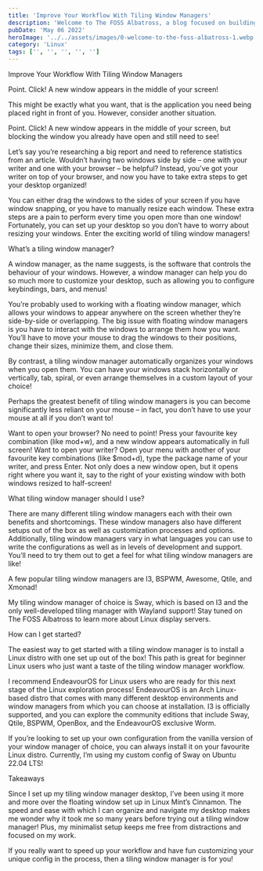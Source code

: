 ```yaml
---
title: 'Improve Your Workflow With Tiling Window Managers'
description: 'Welcome to The FOSS Albatross, a blog focused on building exposure around free and open-source software!'
pubDate: 'May 06 2022'
heroImage: '../../assets/images/0-welcome-to-the-foss-albatross-1.webp'
category: 'Linux'
tags: ['', '', '', '', '']
---
```


Improve Your Workflow With Tiling Window Managers

Point. Click! A new window appears in the middle of your screen!

This might be exactly what you want, that is the application you need being placed right in front of you. However, consider another situation.

Point. Click! A new window appears in the middle of your screen, but blocking the window you already have open and still need to see!

Let’s say you’re researching a big report and need to reference statistics from an article. Wouldn’t having two windows side by side – one with your writer and one with your browser – be helpful? Instead, you’ve got your writer on top of your browser, and now you have to take extra steps to get your desktop organized!

You can either drag the windows to the sides of your screen if you have window snapping, or you have to manually resize each window. These extra steps are a pain to perform every time you open more than one window! Fortunately, you can set up your desktop so you don’t have to worry about resizing your windows. Enter the exciting world of tiling window managers!

What’s a tiling window manager?

A window manager, as the name suggests, is the software that controls the behaviour of your windows. However, a window manager can help you do so much more to customize your desktop, such as allowing you to configure keybindings, bars, and menus!

You’re probably used to working with a floating window manager, which allows your windows to appear anywhere on the screen whether they’re side-by-side or overlapping. The big issue with floating window managers is you have to interact with the windows to arrange them how you want. You’ll have to move your mouse to drag the windows to their positions, change their sizes, minimize them, and close them.

By contrast, a tiling window manager automatically organizes your windows when you open them. You can have your windows stack horizontally or vertically, tab, spiral, or even arrange themselves in a custom layout of your choice!

Perhaps the greatest benefit of tiling window managers is you can become significantly less reliant on your mouse – in fact, you don’t have to use your mouse at all if you don’t want to!

Want to open your browser? No need to point! Press your favourite key combination (like mod+w), and a new window appears automatically in full screen! Want to open your writer? Open your menu with another of your favourite key combinations (like $mod+d), type the package name of your writer, and press Enter. Not only does a new window open, but it opens right where you want it, say to the right of your existing window with both windows resized to half-screen!

What tiling window manager should I use?

There are many different tiling window managers each with their own benefits and shortcomings. These window managers also have different setups out of the box as well as customization processes and options. Additionally, tiling window managers vary in what languages you can use to write the configurations as well as in levels of development and support. You’ll need to try them out to get a feel for what tiling window managers are like!

A few popular tiling window managers are I3, BSPWM, Awesome, Qtile, and Xmonad!

My tiling window manager of choice is Sway, which is based on I3 and the only well-developed tiling manager with Wayland support! Stay tuned on The FOSS Albatross to learn more about Linux display servers.

How can I get started?

The easiest way to get started with a tiling window manager is to install a Linux distro with one set up out of the box! This path is great for beginner Linux users who just want a taste of the tiling window manager workflow.

I recommend EndeavourOS for Linux users who are ready for this next stage of the Linux exploration process! EndeavourOS is an Arch Linux-based distro that comes with many different desktop environments and window managers from which you can choose at installation. I3 is officially supported, and you can explore the community editions that include Sway, Qtile, BSPWM, OpenBox, and the EndeavourOS exclusive Worm.

If you’re looking to set up your own configuration from the vanilla version of your window manager of choice, you can always install it on your favourite Linux distro. Currently, I’m using my custom config of Sway on Ubuntu 22.04 LTS!

Takeaways

Since I set up my tiling window manager desktop, I’ve been using it more and more over the floating window set up in Linux Mint’s Cinnamon. The speed and ease with which I can organize and navigate my desktop makes me wonder why it took me so many years before trying out a tiling window manager! Plus, my minimalist setup keeps me free from distractions and focused on my work.

If you really want to speed up your workflow and have fun customizing your unique config in the process, then a tiling window manager is for you!
